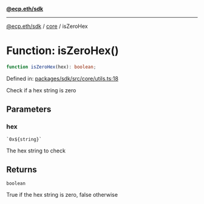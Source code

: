 [**@ecp.eth/sdk**](../../index.mdx)

***

[@ecp.eth/sdk](/sdk-reference/index.mdx) / [core](/sdk-reference/core/index.mdx) / isZeroHex

# Function: isZeroHex()

```ts
function isZeroHex(hex): boolean;
```

Defined in: [packages/sdk/src/core/utils.ts:18](https://github.com/ecp-eth/comments-monorepo/blob/main/packages/sdk/src/core/utils.ts#L18)

Check if a hex string is zero

## Parameters

### hex

`` `0x${string}` ``

The hex string to check

## Returns

`boolean`

True if the hex string is zero, false otherwise
